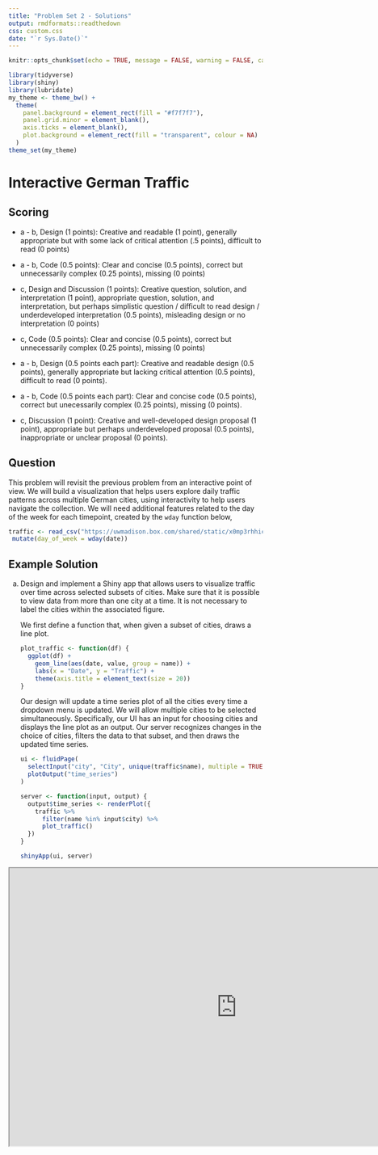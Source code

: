 ```yaml
---
title: "Problem Set 2 - Solutions"
output: rmdformats::readthedown
css: custom.css
date: "`r Sys.Date()`"
---
```


```r
knitr::opts_chunk$set(echo = TRUE, message = FALSE, warning = FALSE, cache = TRUE)
```

```r
library(tidyverse)
library(shiny)
library(lubridate)
my_theme <- theme_bw() +
  theme(
    panel.background = element_rect(fill = "#f7f7f7"),
    panel.grid.minor = element_blank(),
    axis.ticks = element_blank(),
    plot.background = element_rect(fill = "transparent", colour = NA)
  )
theme_set(my_theme)
```


# Interactive German Traffic 

## Scoring

* a - b, Design (1 points): Creative and readable (1 point), generally appropriate but with some lack of critical attention (.5 points), difficult to read (0 points)
* a - b, Code (0.5 points): Clear and concise (0.5 points), correct but unnecessarily complex (0.25 points), missing (0 points)
* c, Design and Discussion (1 points): Creative question, solution, and
interpretation (1 point), appropriate question, solution, and interpretation,
but perhaps simplistic question / difficult to read design / underdeveloped
interpretation (0.5 points), misleading design or no interpretation (0 points)
* c, Code (0.5 points): Clear and concise (0.5 points), correct but unnecessarily complex (0.25 points), missing (0 points)

* a - b, Design (0.5 points each part): Creative and readable design (0.5
points), generally appropriate but lacking critical attention (0.5 points),
difficult to read (0 points).
* a - b, Code (0.5 points each part): Clear and concise code (0.5
points), correct but unecessarily complex (0.25 points), missing (0 points).
* c, Discussion (1 point): Creative and well-developed design proposal (1
point), appropriate but perhaps underdeveloped proposal (0.5 points),
inappropriate or unclear proposal (0 points).

## Question

This problem will revisit the previous problem from an interactive point of
view. We will build a visualization that helps users explore daily traffic
patterns across multiple German cities, using interactivity to help users
navigate the collection. We will need additional features related to the day of
the week for each timepoint, created by the `wday` function below,

```r
traffic <- read_csv("https://uwmadison.box.com/shared/static/x0mp3rhhic78vufsxtgrwencchmghbdf.csv") %>%
 mutate(day_of_week = wday(date))
```


## Example Solution

a. Design and implement a Shiny app that allows users to visualize traffic
over time across selected subsets of cities. Make sure that it is possible
to view data from more than one city at a time. It is not necessary to label
the cities within the associated figure.

    We first define a function that, when given a subset of cities, draws a line
  plot.

    ```r
    plot_traffic <- function(df) {
      ggplot(df) +
        geom_line(aes(date, value, group = name)) +
        labs(x = "Date", y = "Traffic") +
        theme(axis.title = element_text(size = 20))
    }
    ```
  
    Our design will update a time series plot of all the cities every time a
  dropdown menu is updated. We will allow multiple cities to be selected
  simultaneously. Specifically, our UI has an input for choosing cities and
  displays the line plot as an output. Our server recognizes changes in the
  choice of cities, filters the data to that subset, and then draws the updated
  time series.
    
    ```r
    ui <- fluidPage(
      selectInput("city", "City", unique(traffic$name), multiple = TRUE),
      plotOutput("time_series")
    )
    
    server <- function(input, output) {
      output$time_series <- renderPlot({
        traffic %>%
          filter(name %in% input$city) %>%
          plot_traffic()
      })
    }
    
    shinyApp(ui, server)
    ```
    
<iframe src="https://data-viz.it.wisc.edu/content/da978e9a-126c-4319-abcf-ce5b3fefadc3" width=900 height=550 data-external="1"/>

b. Introduce new inputs to allow users to select a contiguous range of days
of the week. For example, the user should have a way of zooming into the
samples taken within the Monday - Wednesday range.

    We use nearly the same design except that a new slider input is provided for
    choosing days of the week. When a range of days is chosen, then the time
    series will show only that range for the currently selected cities.

    ```r
    ui <- fluidPage(
      selectInput("city", "City", unique(traffic$name), multiple = TRUE),
      sliderInput("day_of_week", "Days", 2, 7, c(2, 7)),
      plotOutput("time_series")
    )
    
    server <- function(input, output) {
      output$time_series <- renderPlot({
        traffic %>%
          filter(
            name %in% input$city, 
            day_of_week >= input$day_of_week[1] & day_of_week <= input$day_of_week[2]
          ) %>%
          plot_traffic()
      })
    }
    
    shinyApp(ui, server)
    ```
    
<iframe src="https://data-viz.it.wisc.edu/content/aa7c25b0-618f-41a2-80b7-1816c6ea9b41" width=900 height=550 data-external="1"/>

c. Propose, but do not implement, at least one alternative strategy for
supporting user queries from either part (a) or (b). What are the tradeoffs
between the different approaches in terms of visual effectiveness and
implementation complexity?

    One alternative implementation could use a graphical query (instead of a
    dropdown menu) to select cities of interest. We could show the cities as a
    scatterplot on a map, with circle size reflecting their average weekly
    traffic level. By brushing cities on the map, we could update the currently
    displayed time series.
    
    This approach would be more effective for multiple cities that are
    geographically close by. It could also guide users towards cities that have
    higher vs. lower traffic levels, to see if they have any systematic
    differences. It would be less effective if the cities that we would want to
    compare with one another are not geographically close (in that case, we
    might imagine using another feature of the cities to guide the query).
    
    The implementation becomes somewhat more complex, because we would have to
    use a brush query and implement a map. If users are familiar with the
    locations of the cities, and if spatial queries are of genuine interest,
    then this additional cost might be worthwhile.

# NYC Rentals

## Scoring

* a Design and code (0.5 points): Correct and polished static visualization (0.5
points), correct visualization but in need of refinement (0.25 points), missing
or difficult to read visualization (0 points).
* b Design and code (1 point): Clear and effective visual design and
implementation (0.5 points), correct but not refined design or implementation
(0.25 points), messy or unclear design or implementation (0 points).
* c (1 point). Same criteria as part (b).
* d Discussion (0.5 points): Correct and well-developed interpretation (0.5
points), correct but somewhat underdeveloped (0.25 points), missing or incorrect
interpretations (0 points).

## Question

In this problem, we'll create a visualization to dynamically query a
[dataset](https://uwmadison.box.com/shared/static/zi72ugnpku714rbqo2og9tv2yib5xped.csv)
of Airbnb rentals in Manhattan in 2019. The steps below guide you through the
process of building this visualization.

## Example Solution

a. Make a scatterplot of locations (Longitude vs. Latitude) for all the rentals,
colored in by `room_type`.

    The main logic for this figure is given in the `ggplot` and `geom_point`
    layers below. We use `scale_color_manual` to create a custom color scheme, a
    `guide_legend` to allow the legend points to stand out more clearly than the
    scatterplot points, and `coord_fixed` to keep longitude and latitude
    coordinates in proportion with one another.

    ```r
    rentals <- read_csv("https://uwmadison.box.com/shared/static/zi72ugnpku714rbqo2og9tv2yib5xped.csv")
    ggplot(rentals) +
      geom_point(aes(longitude, latitude, col = room_type), size = 0.3, alpha = 0.6) +
      scale_color_manual(values = c("#3F4B8C","#F26444", "#40331D")) +
      guides(col = guide_legend(override.aes = list(alpha = 1, size = 2))) +
      labs(col = "Room Type") +
      coord_fixed() +
      theme_void()
    ```
    
b. Design a plot and a dynamic query so that clicking or brushing on the
plot updates the points that are highlighted in the scatterplot in (a). For
example, you may query a histogram of prices to focus on neighborhoods that
are more or less affordable.

    We will implement the suggested design, using a brushed histogram to
    highlight all the units within a specified price range. The map will always
    show all points, but their size and opacity will be updated to reflect the
    brush selection.

    ```r
    ui <- fluidPage(
      h3("NYC Airbnb Rentals"),
      fluidRow(
        column(6,
               plotOutput("histogram", brush = brushOpts("plot_brush", direction = "x"), height = 200),
               dataTableOutput("table")
        ),
        column(6, plotOutput("map", height = 600)),
      ),
      theme = bs_theme(bootswatch = "minty")
    )
    
    server <- function(input, output) {
      selected <- reactiveVal(rep(TRUE, nrow(rentals)))
      observeEvent(input$plot_brush, {
        selected(brushedPoints(rentals, input$plot_brush, allRows = TRUE)$selected_)
      })
      
      output$histogram <- renderPlot(overlay_histogram(rentals, selected()))
      output$map <- renderPlot(scatterplot(rentals, selected()))
      output$table <- renderDataTable(filter_df(rentals, selected()))
    }
    
    shinyApp(ui, server)
    ```
    
    We have encapsulated the code for updating the plots into separate
    functions, printed below. We make sure that both the histogram and
    scatterplot highlight the currently selected range. This is the reason for
    using two `geom_histogram` layers in `overlay_histogram` -- one layer is
    needed for the context and a second is used for the currently highlighted
    selection.
    
    ```r
    scatterplot <- function(df, selected_) {
      df %>%
        mutate(selected = selected_) %>%
        ggplot() +
        geom_point(
          aes(
            longitude, latitude, col = room_type, 
            alpha = as.numeric(selected),
            size = as.numeric(selected)
          )
        ) +
        scale_color_manual(values = c("#3F4B8C","#F26444", "#40331D"), guide = "none") +
        scale_alpha(range = c(0.1, .5), guide = "none") +
        scale_size(range = c(0.1, .9), guide = "none") +
        coord_fixed() +
        theme_void()
    }
    
    overlay_histogram <- function(df, selected_) {
      sub_df <- filter(df, selected_)
      ggplot(df, aes(trunc_price, fill = room_type)) +
        geom_histogram(alpha = 0.3, binwidth = 25) +
        geom_histogram(data = sub_df, binwidth = 25) +
        scale_y_continuous(expand = c(0, 0, 0.1, 0)) +
        scale_fill_manual(values = c("#3F4B8C","#F26444", "#40331D")) +
        labs(
          fill = "Room Type",
          y = "Count",
          x = "Price"
        )
    }
    
    filter_df <- function(df, selected_) {
      filter(df, selected_) %>%
        select(name, price, neighbourhood, number_of_reviews) %>%
        rename(Name = name, Price = price, Neighborhood = neighbourhood, `Number of Reviews` = number_of_reviews)
    }
    ```
  
  <iframe src="https://data-viz.it.wisc.edu/content/b31a14ea-20dd-4718-b2e9-39bc318a2306" width=900 height=550 data-external="1"/>
  
c. Implement the reverse graphical query. That is, allow the user to update
the plot in (b) by brushing over the scatterplot in (a).
  
    We can use almost exactly the same code as in the above app. The only
    difference is that we add a brush to our map. By keeping the brush IDs the
    same across the two `plotOutput`s, we ensure that the plot is updated
    whenever either brush is changed.
    
    ```r
    ui <- fluidPage(
      h3("NYC Airbnb Rentals"),
      fluidRow(
        column(6,
               plotOutput("histogram", brush = brushOpts("plot_brush", direction = "x"), height = 200),
               dataTableOutput("table")
        ),
        column(6, plotOutput("map", brush = "plot_brush", height = 600)),
      ),
      theme = bs_theme(bootswatch = "minty")
    )
    ```
    
<iframe src="https://data-viz.it.wisc.edu/content/a410cc0e-84a1-46f6-959d-1c8cfbb2c729" width=900 height=550 data-external="1"/>
  
d. Comment on the resulting visualization(s). If you had a friend who was
interested in renting an Airbnb in NYC, what would you tell them?
      
    There are many ways you could interpret this visualization to guide the
    selection of rentals. If your friend were looking for more affordable units,
    you could direct them to units uptown, but with the caveat that they would
    be more likely to be shared (rather then a rental for the entire apartment).
  
# Random Point Transitions
  
## Scoring

a. Code (1 point): Concise and effectively discussed implementation using
`.enter()` and `.append()` (1 point), correct but complex or unjustified
implementation (0.5 points), incorrect or poorly explained implementation (0
points).
b. Code (1 point): Correct and concise extension of part (a) (1 point),
technically correct but could be further refined or discussed (0.5 points), in
correct or insufficiently discussed (0 points).
c. Code and Design (1 point): Creative implementation that builds naturally from
part (b) (1 point), appropriate implementation but could be refined (0.5 point),
missing or poorly explained implementation (0 points).

## Question
This exercise will give practice implementing
transitions on simulated data. The code below generates a random set of 10
numbers,

```d3
let generator = d3.randomUniform();
let x = d3.range(10).map(generator);
```

## Example Solution

a. Encode the data in `x` using the x-coordinate positions of 10 circles.

    The D3 code for this encoding must bind the data and then set the `cx`
    attribute according to the current data value. Note that the radius and `cy`
    attributes did not  have to be set here -- since they are constant across
    all data elements, we put their values into the CSS file.
    
    ```r
    let generator = d3.randomUniform();
    let x = d3.range(10).map(generator);
    
    d3.select("svg")
      .selectAll("circle")
      .data(x).enter()
      .append("circle")
      .attr("cx", d => 900 * d)
    ```

    We had used the following HTML and CSS, which are similar to all the
    examples used in class. They are just an empty SVG on a page that loads the
    required resources.

    HTML:
    ```r
    <!DOCTYPE html>
    <html>
      <head>
        <script src="https://d3js.org/d3.v7.min.js"></script>
        <script src="https://d3js.org/d3-selection-multi.v1.min.js"></script>
        <link rel="stylesheet" href="q3.css">
      </head>
      <body>
        <svg height=500 width=900>
        </svg>
      </body>
      <script src="q3a.js"></script>
    </html>
    ```
    
    CSS:
    ```r
    circle {
      cy: 250;
      r: 20
    }
    ```

<iframe src="https://krisrs1128.github.io/stat679_code/exercises/ps2/q3a.html" width=900 height=550 data-external="1"/>

b. Animate the circles. Specifically, at fixed time intervals, generate a
new set of 10 numbers, and smoothly transition the original set of circles
to locations corresponding to these new numbers.
    
    We add the following lines to the javascript in part (a). This is creating a
    new `x` array and transitioning the points to a new `cx` based on the newly
    bound data. We create the animation by repeatedly calling `update` using
    `d3.interval()`.
    
    ```r
    function update() {
      x = d3.range(10).map(generator);
      d3.selectAll("circle")
        .data(x)
        .transition()
        .duration(1000)
        .attrs({
          cx: d => 900 * d,
        })
    }
    
    d3.interval(update, 1000)
    ```

<iframe src="https://krisrs1128.github.io/stat679_code/exercises/ps2/q3b.html" width=900 height=550 data-external="1"/>

c. Extend your animation so that at least one other attribute is changed at
each time step. For example, you may consider changing the
color or the size of the circles. Make sure that transitions remain smooth
(e.g., if transitioning size, gradually increase or decrease the circles'
radii).

    We modify our `.attrs` function above to set random radii and colors. Note
    that we had to remove `r` from the CSS in part (a) to ensure that it doesn't
    overrule our D3-defined `r` attribute.
    
    ```r
    .attrs({
      cx: d => 900 * d,
      r: d => 50 * generator(),
      fill: d => `hsl(${360 * generator()},${100 * generator()}%,${20 + 80 * generator()}%)`
    })
    ```

<iframe src="https://krisrs1128.github.io/stat679_code/exercises/ps2/q3c.html" width=900 height=550 data-external="1"/>

# Bar Chart Transitions

## Scoring

* Code (2 points): Clear and concise code (0.5 points), correct but
unnecessarily complex (0.25 points), missing (0 points).
* Completeness (2 points): Implements all required functionality (2 points),
implements most requirements (1 point), fails to implement key functionality (0
points).

## Question

This problem continues [Simple Bar Chart] above. We will create a bar chart that
adds and removes one bar each time a button is clicked. Specifically, the
function below takes an initial array `x` and creates a new array that removes
the first element and adds a new one to the end. Using D3’s generate update
pattern, write a function that updates the visualization from [Simple bar chart]
every time that `update_data()` is called. New bars should be entered from the
left, exited from the right, and transitioned after each click. Your solution
should look (roughly) like [this example](https://github.com/krisrs1128/stat679_code/blob/main/activities/week5/simple_bars_example.mov?raw=true).

```d3
let bar_ages = [],
generator = d3.randomUniform(0, 500),
id = 0;

function update() {
  bar_ages = bar_ages.map(d => { return {id: d.id, age: d.age + 1, height: d.height }})
  bar_ages.push({age: 0, height: generator(), id: id});
  bar_ages = bar_ages.filter(d => d.age < 5)
  id += 1;
}
```

## Example Solution

This is an exercise in using the general update pattern. On each update, we need
to rebind the updated data array, making sure to associate each HTML tag with
the `.id` attribute in each underlying array object. We enter and append a new
rectangle at the left using `.attrs({ x: 0, y: 500 })`. Note that at this point,
the rectangle has no height -- we get the nice transition effect (bar rising to
full height) by using the update in the following block. Since the Canvas SVG
has its origin (0, 0) at the top left corner, and since the `y` coordinate of a
rectangle also corresponds to the top left corner, we set the `y` and `height`
values to,

```r
...
y: d => 500 - d.height,
height: d => d.height
...
```

This ensures that `y + height` is 500, so that the bottom of each rectangle is
always at `y`-coordinate 500.

HTML:
```r
<!DOCTYPE html>
<html>
  <head>
    <script src="https://d3js.org/d3.v7.min.js"></script>
    <script src="https://d3js.org/d3-selection-multi.v1.min.js"></script>
  </head>
  <body>
    <button id="my_button" onclick="update()">Click</button>
    <svg height=500 width=900>
    </svg>
  </body>
  <script src="q4.js"></script>
</html>
```

```r
let bar_ages = [],
generator = d3.randomUniform(0, 500),
id = 0;

function update() {
  bar_ages = bar_ages.map(d => { return {id: d.id, age: d.age + 1, height: d.height }})
  bar_ages.push({age: 0, height: generator(), id: id});
  bar_ages = bar_ages.filter(d => d.age < 5)
  id += 1;

  let selection = d3.select("svg")
    .selectAll("rect")
    .data(bar_ages, d => d.id)

  // Enter the new rectangle on the left
  selection.enter()
    .append("rect")
    .attrs({ x: 0, y: 500 })

  // Update all heights and locations
  d3.select("svg")
    .selectAll("rect")
    .transition()
    .duration(1000)
    .attrs({
      x: d => (900 / 5) * d.age,
      y: d => 500 - d.height,
      height: d => d.height,
      width: 100
    })

  // Exit the old rectangle on the right
  selection.exit()
    .transition()
    .duration(1000)
    .attrs({ y: 500 height: 0})
    .remove()
}
```

<iframe src="https://krisrs1128.github.io/stat679_code/exercises/ps2/q4.html" width=900 height=550 data-external="1"/>

# Transition Taxonomy

## Scoring

* a, (1 point): Correct and clearly explained choice of transition type (1
point), correct choice of transition type but with less convincing justification
(0.5 points), inappropriate choice of transition (0 points).
* b, (1 point): Correct identification of all component SVG types (1 point),
identification of most but not all SVG types (0.5 points), incorrect analysis of
SVG component types (0 points).
* c, (1 point): Complete and correct deconstruction of graphical transitions (1
point), generally correct but underdeveloped deconstruction (0.5 points),
incorrect or vague discussion of transitions (0 points).

## Question

In "Animated Transitions in Statistical Graphics," Heer and Robertson introduce
a taxonomy of visualizations transitions. These include,

  * View Transformation: We can move the "camera view" associated with a fixed
  visualization. This includes panning and zooming, for example.
  * Filtering: These transitions remove elements based on a user selection.
  For example, we may smoothly remove points in a scatterplot based on a
  dropdown menu selection.
  * Substrate Transformation: This changes the background context on which
  points lie. For example, we may choose to rescale the axis in a scatterplot
  to show a larger range.
  * Ordering: These transitions change the ordering of an ordinal variable.
  For example, we may transition between sorting rows of a heatmap
  alphabetically vs. by their row average.
  * Timestep: These transitions smoothly vary one plot to the corresponding
  plot at a different timestep. For example, we might show "slide" a time
  series to the left to introduce data for the most recent year.
  * Visualization Change: We may change the visual encoding used for a fixed
  dataset. For example, we may smoothly transition from a bar chart to a pie
  chart.
  * Data Scheme Change: This changes the features that are displayed. For
  example, we may smoothly turn a 1D point plot into a 2D scatterplot by
  introducing a new variable.
  
In this problem, we will explore how these transitions arise in practice and
explore how they may be implemented. 

## Example Solution

a. Pick any visualization from the New York Times Upshot, Washington Post
Visual Stories, the BBC Interactives and Graphics, or the Guardian
Interactives pages. Describe two transitions that it implements. Of the 7
transition types given above, which is each one most similar to? Explain
your choice.

  We will analyze the interactive map and horizon plots from [_Mapping the Spread of Drought Across the U.S._](https://www.nytimes.com/interactive/2014/upshot/mapping-the-spread-of-drought-across-the-us.html). 
Two transitions implemented in this report are,

  * Map transitions: When the reader drags a slider, they are able to see changes
in drought severity across the continental US. This exactly falls into the
"Timestep" type of transition, because it shows the same view (the drought map)
but with different underlying data as the sider is changed.
    * Horizon plot details: When the user places a mouse on the horizon plot, it
shows the exact percentage associated with that timepoint. This change is more
ambiguous, but it could be considered a visualization change, because the
underlying data have not changed, but the marks encoding them have.
Specifically, the encoding had previously only included the colors and position
on the horizon plot, but after interaction, it provides an additional bar and
text overlay to encode the same information.

b. For any transition (which may or may not be one of those you chose in
(a)), identify the types of graphical marks used to represent the data. How
would you create this type of mark in SVG?

  For the horizon plot interaction, we could use an SVG `<rect>` to draw the bar
representing the currently howevered timepoint. The height of this SVG would
reflect the severity of the drought at the current timepoint. There is also an
HTML text element that is moved on each interaction, giving the tooltip
representing the current bar's height.

c. To achieve the transition effect, how do you expect that the SVG elements
would be modified / added / removed? Specifically, if elements are modified,
what SVG `attrs` would be changed, and if elements are added or removed, how
would the enter-exit-update pattern apply? You do not need to look at the
code implementing the actual visualization, but you should give a plausible
description of how the transition could be implemented in D3.

  For the bar representing the hovered position, we would have to transition
  both the $x$-axis location and the height of the bar. There do not need to be
  any entrances or exits of HTML elements, since we are only ever showing one
  bar at a time. Roughly, we would bind data on the drought severity at the
  currently hovered year and then update the position of the bar and text that
  give details, like in the following pseudocode,
  
    ```r
    d3.select("#focus_bar")
      .data(current_year)
      .attrs({
        height: d => scales.drought(d.drought),
        y: d => baseline - scales.drought(d.drought),
        x: d => scales.year(d.year)
      })
    ```
    
    assuming that the object `scales` defines two linear scales mapping drought
    severity to bar height and selected year to $x$ position, respectively.
    
# Icelandic Population Analysis

## Scoring

* a, Discussion (1 point): Clear interpretation and takeaways (1 point), missing
some important aspects of interpretation (0.5 points), incorrect or
underdeveloped explanations (0 points).
* b, Discussion (1 point): Accurate and complete explanation of the filtering
and ID implementations, as well as their role in the transition (1.5 points),
accurate but potentially incomplete explanations of these steps or their role
(0.75 points), inaccurate or underdeveloped explanation (0 points).
* c, Discussion (1 point): Correct and specific explanation of the transition
effect (1 point), generally correct explanation but lacking important details
(0.5 points), incorrect explanation (0 points).
* d, Design and discussion (1 point): Creative and effective visual design
proposal (1 point), appropriate but less well-developed deisgn proposal (0.5
points), ineffective or vaguely communicated proposal (0 points).

## Question

In this problem, we will analyze the design and implementation of this [interactive visualization](https://observablehq.com/@mbostock/icelandic-population-by-age-1841-2019) of Iceland's population.


## Example Solution

a. Explain how to read this visualization. What are two potential insights a
reader could takeaway from this visualization?

    For reading the visualization, 
      * At a fixed timepoint, the visualization describes the population age
      distribution. It shows how much of the population is in different age ranges.
      It also shows which age groups have a surplus of one vs. another gender.
      * When animated, it shows how the overall population as well as the age
      distribution has shifted over time. By changing the selected year, it allows
      comparison of the age distribution and gender surplus between different
      timepoints.
      
    Example takeaways,
      * The age distribution has shifted towards an older population as time
      progresses.
      * During the 19th century, there tended to be more women than men, but this
      has reversed in the 20th century.
      * A rapid increase in the number of children born right after 1950 is visible.
      There also appears to be an increase in the number of 30 - 40 year olds in the
      2000's and 2010's, which might be a result of immigration into the country.
  
b. The implementation uses the following data join,
    
    ```r
    rect = rect
      .data(data.filter(d => d.year === year), d => `${d.sex}:${d.year - d.age}`)
    ```
      
    What does this code do? What purpose does it serve within the larger visualization?
    
    This binds the dataset filtered to the currently selected year. It is used
    in the general update pattern for entering, updating, and exiting bars. The
    entered bars correspond to a newly born cohort. The updates both age each
    cohort (shift the bars to the left) and change the number of individuals in
    them (update the heights of the rectangles). The exits remove the cohorts
    after they have passed age 105.
    
    The second part of the command above, `d => \`${d.sex}:${d.year - d.age}\`)`
    is an ID function. It maps each rectangle to a gender and generational
    cohort (note that `year - age` is the year of birth) combination. If it
    didn't include this ID, then the heights of the bars would change
    (reflecting the change in the population distribution), but we wouldn't see
    the transitioning of one cohort from one age group to the next.
    
c. When the bars are entered at `Age = 0`, they seem to "pop up," rather
than simply being appended to the end of the bar chart. How is this effect
implemented?

    When the bars are entered, their height is set to be zero. It is only during
    the following block that the height attribute is set to the number of
    individuals in each cohort. Since the change is implemented with an
    intermediate transition `rect.transition().attr(...`, we are able to have a
    smooth "pop up" effect for this first bar.

d. Suppose that you had comparable population-by-age data for two countries.
What queries would be interesting to support? How would you generalize the
current visualization's design to support those queries?

    Some example queries that we might be interested in are,
      * At a given point in time, how to the age distributions compare to one
      another? Which country has a larger fraction of older or younger
      individuals?
      * Do the age distributions shift differently between the two countries?
      For example, if within a certain window of years, there is a rapid influx
      of immigrants within a certain age group for country A, is there a similar
      shift in that age group for country B?

    An example design that could address these queries is to turn the current
    visualization on its side, so that births enter from the bottom and deaths
    exit near the top. Then, we can place bars for the two countries facing out
    around a central axis. We could continue using the same animation, and by
    comparing the shapes on the left and right hand sides of the display, we
    would be able to see differences in the population age structure.